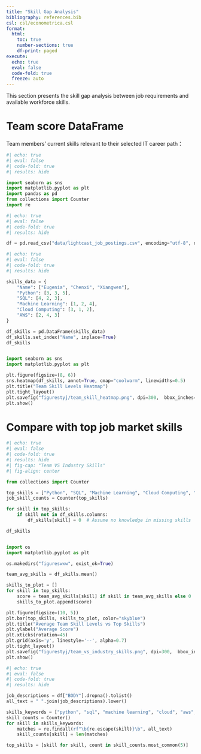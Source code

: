 ```yaml
---
title: "Skill Gap Analysis"
bibliography: references.bib
csl: csl/econometrica.csl
format: 
  html:
    toc: true
    number-sections: true
    df-print: paged
execute:
  echo: true
  eval: false
  code-fold: true
  freeze: auto
---
```



This section presents the skill gap analysis between job requirements and available workforce skills.



# Team score DataFrame

Team members' current skills relevant to their selected IT career path：


```python
#| echo: true
#| eval: false  
#| code-fold: true
#| results: hide

import seaborn as sns
import matplotlib.pyplot as plt
import pandas as pd
from collections import Counter
import re

```


```python

#| echo: true
#| eval: false  
#| code-fold: true
#| results: hide

df = pd.read_csv("data/lightcast_job_postings.csv", encoding="utf-8", on_bad_lines='skip')

```



```python

#| echo: true
#| eval: false  
#| code-fold: true
#| results: hide

skills_data = {
    "Name": ["Eugenia", "Chenxi", "Xiangwen"],
    "Python": [3, 3, 5],
    "SQL": [4, 2, 3],
    "Machine Learning": [1, 2, 4],
    "Cloud Computing": [3, 1, 2],
    "AWS": [2, 4, 3]
}

df_skills = pd.DataFrame(skills_data)
df_skills.set_index("Name", inplace=True)
df_skills


import seaborn as sns
import matplotlib.pyplot as plt

plt.figure(figsize=(8, 6))
sns.heatmap(df_skills, annot=True, cmap="coolwarm", linewidths=0.5)
plt.title("Team Skill Levels Heatmap")
plt.tight_layout()
plt.savefig("figurestyj/team_skill_heatmap.png", dpi=300,  bbox_inches='tight')
plt.show()
```


# Compare with top job market skills

```python
#| echo: true
#| eval: false  
#| code-fold: true
#| results: hide
#| fig-cap: "Team VS Industry Skills"
#| fig-align: center

from collections import Counter

top_skills = ["Python", "SQL", "Machine Learning", "Cloud Computing", "Docker", "AWS"]
job_skill_counts = Counter(top_skills)

for skill in top_skills:
    if skill not in df_skills.columns:
        df_skills[skill] = 0  # Assume no knowledge in missing skills

df_skills


import os
import matplotlib.pyplot as plt

os.makedirs("figureswxw", exist_ok=True)

team_avg_skills = df_skills.mean()

skills_to_plot = []
for skill in top_skills:
    score = team_avg_skills[skill] if skill in team_avg_skills else 0
    skills_to_plot.append(score)

plt.figure(figsize=(10, 5))
plt.bar(top_skills, skills_to_plot, color="skyblue")
plt.title("Average Team Skill Levels vs Top Skills")
plt.ylabel("Average Score")
plt.xticks(rotation=45)
plt.grid(axis='y', linestyle='--', alpha=0.7)
plt.tight_layout()
plt.savefig("figurestyj/team_vs_industry_skills.png", dpi=300,  bbox_inches='tight')
plt.show()
```


```python

#| echo: true
#| eval: false  
#| code-fold: true
#| results: hide

job_descriptions = df["BODY"].dropna().tolist()
all_text = " ".join(job_descriptions).lower()

skills_keywords = ["python", "sql", "machine learning", "cloud", "aws", "docker", "java", "excel", "r", "linux"]
skill_counts = Counter()
for skill in skills_keywords:
    matches = re.findall(rf"\b{re.escape(skill)}\b", all_text)
    skill_counts[skill] = len(matches)

top_skills = [skill for skill, count in skill_counts.most_common(5)]
```



```python



```



```python

```


```python

```



```python

```


```python

```